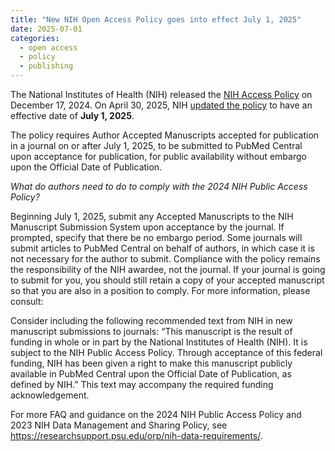 ```yaml
---
title: "New NIH Open Access Policy goes into effect July 1, 2025"
date: 2025-07-01
categories:
  - open access
  - policy
  - publishing
---
```


The National Institutes of Health (NIH) released the [NIH Access Policy](https://grants.nih.gov/grants/guide/notice-files/NOT-OD-25-047.html) on December 17, 2024. On April 30, 2025, NIH [updated the policy](https://grants.nih.gov/grants/guide/notice-files/NOT-OD-25-101.html) to have an effective date of **July 1, 2025**. 

The policy requires Author Accepted Manuscripts accepted for publication in a journal on or after July 1, 2025, to be submitted to PubMed Central upon acceptance for publication, for public availability without embargo upon the Official Date of Publication. 

*What do authors need to do to comply with the 2024 NIH Public Access Policy?*

Beginning July 1, 2025, submit any Accepted Manuscripts to the NIH Manuscript Submission System upon acceptance by the journal. If prompted, specify that there be no embargo period. Some journals will submit articles to PubMed Central on behalf of authors, in which case it is not necessary for the author to submit. Compliance with the policy remains the responsibility of the NIH awardee, not the journal. If your journal is going to submit for you, you should still retain a copy of your accepted manuscript so that you are also in a position to comply. For more information, please consult:

Consider including the following recommended text from NIH in new manuscript submissions to journals: “This manuscript is the result of funding in whole or in part by the National Institutes of Health (NIH). It is subject to the NIH Public Access Policy. Through acceptance of this federal funding, NIH has been given a right to make this manuscript publicly available in PubMed Central upon the Official Date of Publication, as defined by NIH.” This text may accompany the required funding acknowledgement.

For more FAQ and guidance on the 2024 NIH Public Access Policy and 2023 NIH Data Management and Sharing Policy, see <https://researchsupport.psu.edu/orp/nih-data-requirements/>.
